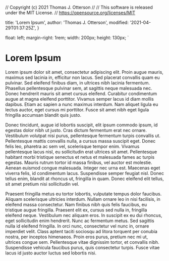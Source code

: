 // Copyright (c) 2021 Thomas J. Otterson
//
// This software is released under the MIT License.
// https://opensource.org/licenses/MIT


  title: 'Lorem Ipsum',
  author: 'Thomas J. Otterson',
  modified: '2021-04-29T01:37:25Z',
}

  float: left;
  margin-right: 1rem;
  width: 200px;
  height: 130px;
`

# Lorem Ipsum

Lorem ipsum dolor sit amet, consectetur adipiscing elit. Proin augue mauris, maximus sed lacinia in, efficitur non lacus. Sed placerat convallis quam eu pulvinar. Sed eleifend finibus diam, in ultrices nibh lacinia fermentum. Phasellus pellentesque pulvinar sem, at sagittis neque malesuada nec. Donec hendrerit mauris sit amet cursus eleifend. Curabitur condimentum augue at magna eleifend porttitor. Vivamus semper lacus id diam mollis dapibus. Etiam ac sapien a nunc maximus interdum. Nam aliquet ligula eu lectus auctor, eget cursus mi porttitor. Fusce sit amet nibh eget ligula fringilla accumsan blandit quis justo.

<StyledImage src="https://picsum.photos/200/130" alt="Lorem Ipsum" />

Donec tincidunt, augue id lobortis suscipit, elit ipsum commodo ipsum, id egestas dolor nibh ut justo. Cras dictum fermentum erat nec ornare. Vestibulum volutpat nisi purus, pellentesque fermentum turpis convallis ut. Pellentesque mattis convallis nulla, a cursus massa suscipit eget. Donec felis leo, pharetra ac sem vel, scelerisque tempor enim. Vivamus pellentesque lacus nisl, eu sollicitudin erat ultrices sit amet. Pellentesque habitant morbi tristique senectus et netus et malesuada fames ac turpis egestas. Mauris rutrum tortor id massa finibus, vel auctor est molestie. Aenean euismod congue malesuada. Integer nec urna est. Maecenas eget viverra felis, id condimentum lacus. Suspendisse semper feugiat nisl. Donec tellus enim, blandit at rhoncus ut, fringilla in quam. Donec eleifend elit tellus, sit amet pretium nisi sollicitudin vel.

Praesent fringilla metus eu tortor lobortis, vulputate tempus dolor faucibus. Aliquam scelerisque ultricies interdum. Nullam ornare leo in nisi facilisis, in eleifend massa consectetur. Nam finibus nibh quis felis faucibus, eu tristique augue fringilla. Praesent elit ex, cursus sed nulla in, fringilla eleifend neque. Vestibulum nec aliquam eros. In suscipit ex eu dui rhoncus, eget sollicitudin enim hendrerit. Nunc ac fermentum metus. Sed sagittis nulla id eleifend fringilla. In orci nunc, consectetur vel nunc in, ornare imperdiet velit. Class aptent taciti sociosqu ad litora torquent per conubia nostra, per inceptos himenaeos. Proin eros purus, pretium nec mi ut, ultrices congue sem. Pellentesque vitae dignissim tortor, et convallis nibh. Suspendisse vehicula faucibus purus, quis consectetur turpis. Fusce vitae lacus id justo auctor luctus sed lobortis nisi.

